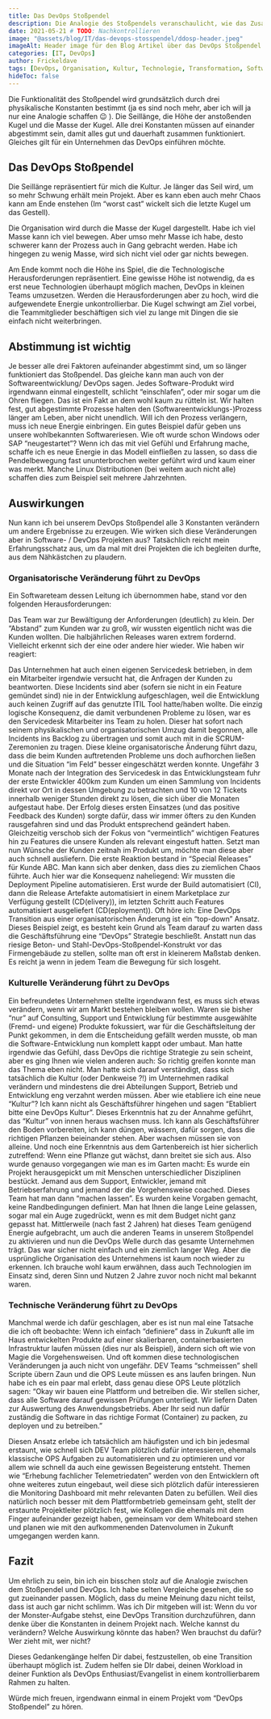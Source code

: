 ---
title: Das DevOps Stoßpendel
description: Die Analogie des Stoßpendels veranschaulicht, wie das Zusammenspiel von Kultur, Organisation und Technologie den Erfolg von DevOps-Initiativen beeinflusst. Anhand praxisnaher Beispiele zeigt der Artikel, wie Veränderungen in diesen Bereichen zu nachhaltigen Verbesserungen in Softwareprojekten führen können – und warum die richtige Balance entscheidend ist, um langfristig erfolgreich zu sein.
date: 2021-05-21 # TODO: Nachkontrollieren
image: "@assets/blog/IT/das-devops-stosspendel/ddosp-header.jpeg"
imageAlt: Header image für den Blog Artikel über das DevOps Stoßpendel
categories: [IT, DevOps]
author: Frickeldave
tags: [DevOps, Organisation, Kultur, Technologie, Transformation, Softwareentwicklung]
hideToc: false
---

Die Funktionalität des Stoßpendel wird grundsätzlich durch drei physikalische Konstanten bestimmt (ja es sind noch mehr, aber ich will ja nur eine Analogie schaffen 😉 ). Die Seillänge, die Höhe der anstoßenden Kugel und die Masse der Kugel. Alle drei Konstanten müssen auf einander abgestimmt sein, damit alles gut und dauerhaft zusammen funktioniert. Gleiches gilt für ein Unternehmen das DevOps einführen möchte.

## Das DevOps Stoßpendel
Die Seillänge repräsentiert für mich die Kultur. Je länger das Seil wird, um so mehr Schwung erhält mein Projekt. Aber es kann eben auch mehr Chaos kann am Ende enstehen (Im “worst cast” wickelt sich die letzte Kugel um das Gestell).

Die Organisation wird durch die Masse der Kugel dargestellt. Habe ich viel Masse kann ich viel bewegen. Aber umso mehr Masse ich habe, desto schwerer kann der Prozess auch in Gang gebracht werden. Habe ich hingegen zu wenig Masse, wird sich nicht viel oder gar nichts bewegen.

Am Ende kommt noch die Höhe ins Spiel, die die Technologische Herausforderungen repräsentiert. Eine gewisse Höhe ist notwendig, da es erst neue Technologien überhaupt möglich machen, DevOps in kleinen Teams umzusetzen. Werden die Herausforderungen aber zu hoch, wird die aufgewendete Energie unkontrollierbar. Die Kugel schwingt am Ziel vorbei, die Teammitglieder beschäftigen sich viel zu lange mit Dingen die sie einfach nicht weiterbringen.

## Abstimmung ist wichtig
Je besser alle drei Faktoren aufeinander abgestimmt sind, um so länger funktioniert das Stoßpendel. Das gleiche kann man auch von der Softwareentwicklung/ DevOps sagen. Jedes Software-Produkt wird irgendwann einmal eingestellt, schlicht “einschlafen”, oder mir sogar um die Ohren fliegen. Das ist ein Fakt an dem wohl kaum zu rütteln ist. Wir halten fest, gut abgestimmte Prozesse halten den (Softwareentwicklungs-)Prozess länger am Leben, aber nicht unendlich.
Will ich den Prozess verlängern, muss ich neue Energie einbringen. Ein gutes Beispiel dafür geben uns unsere wohlbekannten Softwareriesen. Wie oft wurde schon Windows oder SAP “neugestartet”?
Wenn ich das mit viel Gefühl und Erfahrung mache, schaffe ich es neue Energie in das Modell einfließen zu lassen, so dass die Pendelbewegung fast ununterbrochen weiter geführt wird und kaum einer was merkt. Manche Linux Distributionen (bei weitem auch nicht alle) schaffen dies zum Beispiel seit mehrere Jahrzehnten.

## Auswirkungen
Nun kann ich bei unserem DevOps Stoßpendel alle 3 Konstanten verändern um andere Ergebnisse zu erzeugen. Wie wirken sich diese Veränderungen aber in Software- / DevOps Projekten aus? Tatsächlich reicht mein Erfahrungsschatz aus, um da mal mit drei Projekten die ich begleiten durfte, aus dem Nähkästchen zu plaudern.

### Organisatorische Veränderung führt zu DevOps
Ein Softwareteam dessen Leitung ich übernommen habe, stand vor den folgenden Herausforderungen:

Das Team war zur Bewältigung der Anforderungen (deutlich) zu klein.
Der “Abstand” zum Kunden war zu groß, wir wussten eigentlich nicht was die Kunden wollten.
Die halbjährlichen Releases waren extrem fordernd.
Vielleicht erkennt sich der eine oder andere hier wieder. Wie haben wir reagiert:

Das Unternehmen hat auch einen eigenen Servicedesk betrieben, in dem ein Mitarbeiter irgendwie versucht hat, die Anfragen der Kunden zu beantworten. Diese Incidents sind aber (sofern sie nicht in ein Feature gemündet sind) nie in der Entwicklung aufgeschlagen, weil die Entwicklung auch keinen Zugriff auf das genutzte ITIL Tool hatte/haben wollte. Die einzig logische Konsequenz, die damit verbundenen Probleme zu lösen, war es den Servicedesk Mitarbeiter ins Team zu holen. Dieser hat sofort nach seinem physikalischen und organisatorischen Umzug damit begonnen, alle Incidents ins Backlog zu übertragen und somit auch mit in die SCRUM-Zeremonien zu tragen.
Diese kleine organisatorische Änderung führt dazu, dass die beim Kunden auftretenden Probleme uns doch aufhorchen ließen und die Situation “im Feld” besser eingeschätzt werden konnte. Ungefähr 3 Monate nach der Integration des Servicedesk in das Entwicklungsteam fuhr der erste Entwickler 400km zum Kunden um einen Sammlung von Incidents direkt vor Ort in dessen Umgebung zu betrachten und 10 von 12 Tickets innerhalb weniger Stunden direkt zu lösen, die sich über die Monaten aufgestaut habe.
Der Erfolg dieses ersten Einsatzes (und das positive Feedback des Kunden) sorgte dafür, dass wir immer öfters zu den Kunden rausgefahren sind und das Produkt entsprechend geändert haben. Gleichzeitig verschob sich der Fokus von “vermeintlich” wichtigen Features hin zu Features die unsere Kunden als relevant eingestuft hatten.
Setzt man nun Wünsche der Kunden zeitnah im Produkt um, möchte man diese aber auch schnell ausliefern. Die erste Reaktion bestand in “Special Releases” für Kunde ABC. Man kann sich aber denken, dass dies zu ziemlichen Chaos führte. Auch hier war die Konsequenz naheliegend: Wir mussten die Deployment Pipeline automatisieren. Erst wurde der Build automatisiert (CI), dann die Release Artefakte automatisiert in einem Marketplace zur Verfügung gestellt (CD(elivery)), im letzten Schritt auch Features automatisiert ausgeliefert (CD(eployment)).
Oft höre ich: Eine DevOps Transition aus einer organisatorischen Änderung ist ein “top-down” Ansatz. Dieses Beispiel zeigt, es besteht kein Grund als Team darauf zu warten dass die Geschäftsführung eine “DevOps” Strategie beschließt. Anstatt nun das riesige Beton- und Stahl-DevOps-Stoßpendel-Konstrukt vor das Firmengebäude zu stellen, sollte man oft erst in kleinerem Maßstab denken. Es reicht ja wenn in jedem Team die Bewegung für sich losgeht.

### Kulturelle Veränderung führt zu DevOps
Ein befreundetes Unternehmen stellte irgendwann fest, es muss sich etwas verändern, wenn wir am Markt bestehen bleiben wollen. Waren sie bisher “nur” auf Consulting, Support und Entwicklung für bestimmte ausgewählte (Fremd- und eigene) Produkte fokussiert, war für die Geschäftsleitung der Punkt gekommen, in dem die Entscheidung gefällt werden musste, ob man die Software-Entwicklung nun komplett kappt oder umbaut. Man hatte irgendwie das Gefühl, dass DevOps die richtige Strategie zu sein scheint, aber es ging Ihnen wie vielen anderen auch: So richtig greifen konnte man das Thema eben nicht. Man hatte sich darauf verständigt, dass sich tatsächlich die Kultur (oder Denkweise ?!) im Unternehmen radikal verändern und mindestens die drei Abteilungen Support, Betrieb und Entwicklung eng verzahnt werden müssen.
Aber wie etabliere ich eine neue “Kultur”? Ich kann nicht als Geschäftsführer hingehen und sagen “Etabliert bitte eine DevOps Kultur”. Dieses Erkenntnis hat zu der Annahme geführt, das “Kultur” von innen heraus wachsen muss. Ich kann als Geschäftsführer den Boden vorbereiten, ich kann düngen, wässern, dafür sorgen, dass die richtigen Pflanzen beieinander stehen. Aber wachsen müssen sie von alleine. Und noch eine Erkenntnis aus dem Gartenbereich ist hier sicherlich zutreffend: Wenn eine Pflanze gut wächst, dann breitet sie sich aus. Also wurde genauso vorgegangen wie man es im Garten macht: Es wurde ein Projekt herausgepickt um mit Menschen unterschiedlicher Disziplinen bestückt. Jemand aus dem Support, Entwickler, jemand mit Betriebserfahrung und jemand der die Vorgehensweise coached. Dieses Team hat man dann “machen lassen”. Es wurden keine Vorgaben gemacht, keine Randbedingungen definiert. Man hat Ihnen die lange Leine gelassen, sogar mal ein Auge zugedrückt, wenn es mit dem Budget nicht ganz gepasst hat.
Mittlerweile (nach fast 2 Jahren) hat dieses Team genügend Energie aufgebracht, um auch die anderen Teams in unserem Stoßpendel zu aktivieren und nun die DevOps Welle durch das gesamte Unternehmen trägt. Das war sicher nicht einfach und ein ziemlich langer Weg. Aber die usprüngliche Organisation des Unternehmens ist kaum noch wieder zu erkennen. Ich brauche wohl kaum erwähnen, dass auch Technologien im Einsatz sind, deren Sinn und Nutzen 2 Jahre zuvor noch nicht mal bekannt waren.

### Technische Veränderung führt zu DevOps
Manchmal werde ich dafür geschlagen, aber es ist nun mal eine Tatsache die ich oft beobachte: Wenn ich einfach “definiere” dass in Zukunft alle im Haus entwickelten Produkte auf einer skalierbaren, containerbasierten Infrastruktur laufen müssen (dies nur als Beispiel), ändern sich oft wie von Magie die Vorgehensweisen. Und oft kommen diese technologischen Veränderungen ja auch nicht von ungefähr. DEV Teams “schmeissen” shell Scripte übern Zaun und die OPS Leute müssen es ans laufen bringen.
Nun habe ich es ein paar mal erlebt, dass genau diese OPS Leute plötzlich sagen:
“Okay wir bauen eine Plattform und betreiben die. Wir stellen sicher, dass alle Software darauf gewissen Prüfungen unterliegt. Wir liefern Daten zur Auswertung des Anwendungsbetriebs.
Aber Ihr seid nun dafür zuständig die Software in das richtige Format (Container) zu packen, zu deployen und zu betreiben.”

Diesen Ansatz erlebe ich tatsächlich am häufigsten und ich bin jedesmal erstaunt, wie schnell sich DEV Team plötzlich dafür interessieren, ehemals klassische OPS Aufgaben zu automatisieren und zu optimieren und vor allem wie schnell da auch eine gewissen Begeisterung entsteht. Themen wie “Erhebung fachlicher Telemetriedaten” werden von den Entwicklern oft ohne weiteres zutun eingebaut, weil diese sich plötzlich dafür interessieren die Monitoring Dashboard mit mehr relevanten Daten zu befüllen.
Weil dies natürlich noch besser mit dem Plattformbetrieb gemeinsam geht, stellt der erstaunte Projektleiter plötzlich fest, wie Kollegen die ehemals mit dem Finger aufeinander gezeigt haben, gemeinsam vor dem Whiteboard stehen und planen wie mit den aufkommenenden Datenvolumen in Zukunft umgegangen werden kann.

## Fazit
Um ehrlich zu sein, bin ich ein bisschen stolz auf die Analogie zwischen dem Stoßpendel und DevOps. Ich habe selten Vergleiche gesehen, die so gut zueinander passen. Möglich, dass du meine Meinung dazu nicht teilst, dass ist auch gar nicht schlimm. Was ich Dir mitgeben will ist:
Wenn du vor der Monster-Aufgabe stehst, eine DevOps Transition durchzuführen, dann denke über die Konstanten in deinem Projekt nach. Welche kannst du verändern? Welche Auswirkung könnte das haben? Wen brauchst du dafür? Wer zieht mit, wer nicht?

Dieses Gedankengänge helfen Dir dabei, festzustellen, ob eine Transition überhaupt möglich ist. Zudem helfen sie DIr dabei, deinen Workload in deiner Funktion als DevOps Enthusiast/Evangelist in einem kontrollierbarem Rahmen zu halten.

Würde mich freuen, irgendwann einmal in einem Projekt vom “DevOps Stoßpendel” zu hören.